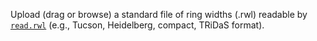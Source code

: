 Upload (drag or browse) a standard file of ring widths (.rwl) readable by [`read.rwl`](https://rdrr.io/cran/dplR/man/read.rwl.html) (e.g., Tucson, Heidelberg, compact, TRiDaS format).
